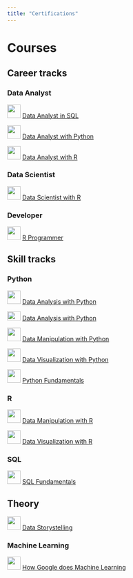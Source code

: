 ```yaml
---
title: "Certifications"
---
```


# Courses

## Career tracks

### Data Analyst

![](images/download-01.png){width="31"} [Data Analyst in SQL](https://www.datacamp.com/statement-of-accomplishment/track/1358b6f9357ffdaec03dbfa329a173bd95c41360)

![](images/download-01.png){width="31"} [Data Analyst with Python](https://www.datacamp.com/statement-of-accomplishment/track/67774c6f199b21768ae7ff5175e765c9b5de34c9)

![](images/download-01.png){width="31"} [Data Analyst with R](https://www.datacamp.com/statement-of-accomplishment/track/b2e74053d5b2195e8f3a124f63a38081c210102d)

### Data Scientist

![](images/download-01.png){width="31"} [Data Scientist with R](https://www.datacamp.com/statement-of-accomplishment/track/2e0b83340d63ded2751266704d2f0d385cda2a43)

### Developer

![](images/download-01.png){width="31"} [R Programmer](https://www.datacamp.com/statement-of-accomplishment/track/3ead25e9d7f379f930c5c203355bc1e315187354)

## Skill tracks

### Python

![](images/download%20(1).png){width="31"} [Data Analysis with Python](https://courses.cognitiveclass.ai/certificates/26bbd72010f44f0093e2551508bc444e)

![](images/download%20(2).png){width="31" height="21"} [Data Analysis with Python](https://www.freecodecamp.org/certification/fcc9e7d893e-6799-4c57-a0c9-c8f664ec685a/data-analysis-with-python-v7)

![](images/download-01.png){width="31"} [Data Manipulation with Python](https://www.datacamp.com/statement-of-accomplishment/track/e24f579f704adfa1882ff2f859aaf2c34fb334ac)

![](images/download%20(1).png){width="31"} [Data Visualization with Python](https://courses.cognitiveclass.ai/certificates/bd884f6c5d8d43318946570cda8eb9ad)

![](images/download-01.png){width="31"} [Python Fundamentals](https://www.datacamp.com/statement-of-accomplishment/track/63ba119a0a2bfefcf034d87fc2b5d9a4e9463ed1)

### R

![](images/download-01.png){width="31"} [Data Manipulation with R](https://www.datacamp.com/statement-of-accomplishment/track/08db06b8f1609c50a23d7060788c2321dc81c48a?raw=1)

![](images/download-01.png){width="31"} [Data Visualization with R](https://www.datacamp.com/statement-of-accomplishment/track/a5aa6252e8ddb4e2c3414b757a4aaf802886824c)

### SQL

![](images/download-01.png){width="31"} [SQL Fundamentals](https://www.datacamp.com/statement-of-accomplishment/track/2a986ff0cd3310f3e428264c62d13216ebd975a1?raw=1)

## Theory

![](images/download-01.png){width="31"} [Data Storystelling](https://www.datacamp.com/statement-of-accomplishment/track/d1b627859b9fd881031f7e47251ea73af46bdd35)

### Machine Learning

![](images/coursera-blog-image-01.png){width="31" height="30"} [How Google does Machine Learning](https://www.coursera.org/account/accomplishments/verify/T2Z7F6MT9KQK)

